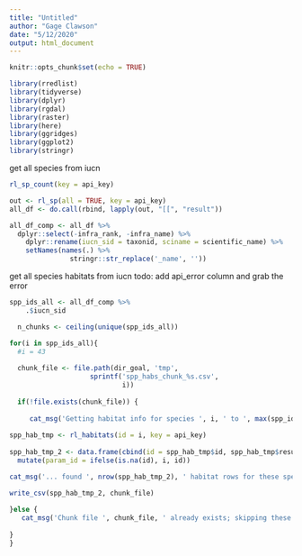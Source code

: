 ```yaml
---
title: "Untitled"
author: "Gage Clawson"
date: "5/12/2020"
output: html_document
---
```


```r
knitr::opts_chunk$set(echo = TRUE)

library(rredlist)
library(tidyverse)
library(dplyr)
library(rgdal)
library(raster)
library(here)
library(ggridges)
library(ggplot2)
library(stringr)

```


get all species from iucn 
```r
rl_sp_count(key = api_key)

out <- rl_sp(all = TRUE, key = api_key)
all_df <- do.call(rbind, lapply(out, "[[", "result"))

all_df_comp <- all_df %>%
  dplyr::select(-infra_rank, -infra_name) %>%
    dplyr::rename(iucn_sid = taxonid, sciname = scientific_name) %>%
    setNames(names(.) %>%
               stringr::str_replace('_name', ''))
```

get all species habitats from iucn
todo: add api_error column and grab the error

```r
spp_ids_all <- all_df_comp %>%
    .$iucn_sid

  n_chunks <- ceiling(unique(spp_ids_all))

for(i in spp_ids_all){
  #i = 43
  
  chunk_file <- file.path(dir_goal, 'tmp', 
                    sprintf('spp_habs_chunk_%s.csv', 
                            i))
  
  if(!file.exists(chunk_file)) {
    
     cat_msg('Getting habitat info for species ', i, ' to ', max(spp_ids_all))
    
spp_hab_tmp <- rl_habitats(id = i, key = api_key)
  
spp_hab_tmp_2 <- data.frame(cbind(id = spp_hab_tmp$id, spp_hab_tmp$result)) %>%
  mutate(param_id = ifelse(is.na(id), i, id))

cat_msg('... found ', nrow(spp_hab_tmp_2), ' habitat rows for these species')

write_csv(spp_hab_tmp_2, chunk_file)
  
}else {
   cat_msg('Chunk file ', chunk_file, ' already exists; skipping these spp')
      
}
}

```

